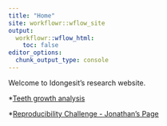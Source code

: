 ```yaml
---
title: "Home"
site: workflowr::wflow_site
output:
  workflowr::wflow_html:
    toc: false
editor_options:
  chunk_output_type: console
---
```


Welcome to Idongesit's research website.

*[Teeth growth analysis](teeth.html)

*[Reproducibility Challenge - Jonathan's Page](https://jondowgielewicz.github.io/myproject/)
